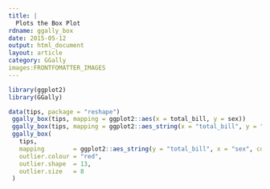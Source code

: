 ```yaml
---
title: |
  Plots the Box Plot
rdname: ggally_box
date: 2015-05-12
output: html_document
layout: article
category: GGally
images:FRONTFOMATTER_IMAGES
---
```


```r
library(ggplot2)
library(GGally)
```

```r

data(tips, package = "reshape")
 ggally_box(tips, mapping = ggplot2::aes(x = total_bill, y = sex))
 ggally_box(tips, mapping = ggplot2::aes_string(x = "total_bill", y = "sex"))
 ggally_box(
   tips,
   mapping        = ggplot2::aes_string(y = "total_bill", x = "sex", color = "sex"),
   outlier.colour = "red",
   outlier.shape  = 13,
   outlier.size   = 8
 )



```